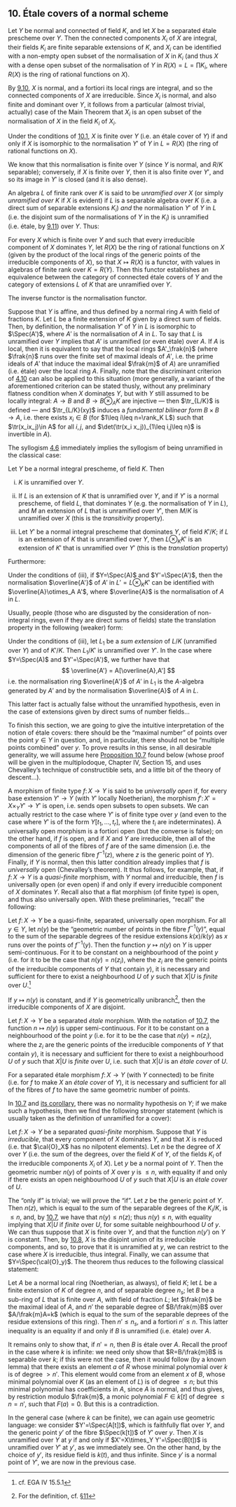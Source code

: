 ## 10. Étale covers of a normal scheme {#I.10}

::: {.itenv #I.10.1 title="Proposition 10.1"}
Let $Y$ be normal and connected of field $K$, and let $X$ be a separated étale prescheme over $Y$.
Then the connected components $X_i$ of $X$ are integral, their fields $K_i$ are finite separable extensions of $K$, and $X_i$ can be identified with a non-empty open subset of the normalisation of $X$ in $K_i$ (and thus $X$ with a dense open subset of the normalisation of $Y$ in $R(X)=L=\prod K_i$, where $R(X)$ is the ring of rational functions on $X$).
:::

::: {.proof}
By [9.10](#I.9.10), $X$ is normal, and a fortiori its local rings are integral, and so the connected components of $X$ are irreducible.
Since $X_i$ is normal, and also finite and dominant over $Y$, it follows from a particular (almost trivial, actually) case of the Main Theorem that $X_i$ is an open subset of the normalisation of $X$ in the field $K_i$ of $X_i$.
:::

::: {.itenv #I.10.2 title="Corollary 10.2"}
Under the conditions of [10.1](#I.10.1), $X$ is finite over $Y$ (i.e. an étale cover of $Y$) if and only if $X$ is isomorphic to the normalisation $Y'$ of $Y$ in $L=R(X)$ (the ring of rational functions on $X$).
:::

::: {.proof}
We know that this normalisation is finite over $Y$ (since $Y$ is normal, and $R/K$ separable);
conversely, if $X$ is finite over $Y$, then it is also finite over $Y'$, and so its image in $Y'$ is closed (and it is also dense).
:::

An algebra $L$ of finite rank over $K$ is said to be _unramified over $X$_ (or simply _unramified over $K$_ if $X$ is evident) if $L$ is a separable algebra over $K$ (i.e. a direct sum of separable extensions $K_i$) _and_ the normalisation $Y'$ of $Y$ in $L$ (i.e. the disjoint sum of the normalisations of $Y$ in the $K_i$) is unramified (i.e. étale, by [9.11](#I.9.11)) over $Y$.
Thus:

::: {.itenv #I.10.3 title="Corollary 10.3"}
For every $X$ which is finite over $Y$ and such that every irreducible component of $X$ dominates $Y$, let $R(X)$ be the ring of rational functions on $X$ (given by the product of the local rings of the generic points of the irreducible components of $X$), so that $X\mapsto R(X)$ is a functor, with values in algebras of finite rank over $K=R(Y)$.
Then this functor establishes an equivalence between the category of connected étale covers of $Y$ and the category of extensions $L$ of $K$ that are unramified over $Y$.
:::

::: {.proof}
The inverse functor is the normalisation functor.

Suppose that $Y$ is affine, and thus defined by a normal ring $A$ with field of fractions $K$.
Let $L$ be a finite extension of $K$ given by a direct sum of fields.
Then, by definition, the normalisation $Y'$ of $Y$ in $L$ is isomorphic to $\Spec(A')$, where $A'$ is the normalisation of $A$ in $L$.
To say that $L$ is unramified over $Y$ implies that $A'$ is unramified (or even étale) over $A$.
If $A$ is local, then it is equivalent to say that the local rings $A'_\frak{n}$ (where $\frak{n}$ runs over the finite set of maximal ideals of $A'$, i.e. the prime ideals of $A'$ that induce the maximal ideal $\frak{m}$ of $A$) are unramified (i.e. étale) over the local ring $A$.
Finally, note that the discriminant criterion of [4.10](#I.4.10) can also be applied to this situation
(more generally, a variant of the aforementioned criterion can be stated thusly, without any preliminary flatness condition when $X$ dominates $Y$, but with $Y$ still assumed to be locally integral: $A\to B$ and $B\to B\otimes_A K$ are injective --- then $\tr_{L/K}$ is defined --- and $\tr_{L/K}(xy)$ induces a _fundamental bilinear form_ $B\times B\to A$, i.e. there exists $x_i\in B$ (for $1\leq i\leq n=\rank_K L$) such that $\tr(x_ix_j)\in A$ for all $i,j$, and $\det(\tr(x_i x_j))_{1\leq i,j\leq n}$ is invertible in $A$).
:::

The syllogism [4.6](#I.4.6) immediately implies the syllogism of being unramified in the classical case:

::: {.itenv #I.10.4 title="Proposition 10.4"}
Let $Y$ be a normal integral prescheme, of field $K$.
Then

i. $K$ is unramified over $Y$.

ii. If $L$ is an extension of $K$ that is unramified over $Y$, and if $Y'$ is a normal prescheme, of field $L$, that dominates $Y$ (e.g. the normalisation of $Y$ in $L$), and $M$ an extension of $L$ that is unramified over $Y'$, then $M/K$ is unramified over $X$ (this is the _transitivity_ property).

iii. Let $Y'$ be a normal integral prescheme that dominates $Y$, of field $K'/K$;
  if $L$ is an extension of $K$ that is unramified over $Y$, then $L\otimes_K K'$ is an extension of $K'$ that is unramified over $Y'$ (this is the _translation_ property)
:::

Furthermore:

::: {.itenv #I.10.5 title="Corollary 10.5"}
Under the conditions of (iii), if $Y=\Spec(A)$ and $Y'=\Spec(A')$, then the normalisation $\overline{A'}$ of $A'$ in $L'=L\otimes_K K'$ can be identified with $\overline{A}\otimes_A A'$, where $\overline{A}$ is the normalisation of $A$ in $L$.
:::

Usually, people (those who are disgusted by the consideration of non-integral rings, even if they are direct sums of fields) state the translation property in the following (weaker) form:

::: {.itenv #I.10.6 title="Corollary 10.6"}
Under the conditions of (iii), let $L_1$ be a _sum extension_ of $L/K$ (unramified over $Y$) and of $K'/K$.
Then $L_1/K'$ is unramified over $Y'$.
In the case where $Y=\Spec(A)$ and $Y'=\Spec(A')$, we further have that
$$
  \overline{A'} = A[\overline{A},A']
$$
i.e. the normalisation ring $\overline{A'}$ of $A'$ in $L_1$ is the $A$-algebra generated by $A'$ and by the normalisation $\overline{A}$ of $A$ in $L$.
:::

This latter fact is actually false without the unramified hypothesis, even in the case of extensions given by direct sums of number fields...

To finish this section, we are going to give the intuitive interpretation of the notion of étale covers: there should be the "maximal number" of points over the point $y\in Y$ in question, and, in particular, there should not be "multiple points combined" over $y$.
To prove results in this sense, in all desirable generality, we will assume here [Proposition 10.7](#I.10.7) found below (whose proof will be given in the multiplodoque, Chapter IV, Section 15, and uses Chevalley's technique of constructible sets, and a little bit of the theory of descent...).

A morphism of finite type $f\colon X\to Y$ is said to be _universally open_ if, for every base extension $Y'\to Y$ (with $Y'$ locally Noetherian), the morphism $f'\colon X'=X\times_Y Y'\to Y'$ is open, i.e. sends open subsets to open subsets.
We can actually restrict to the case where $Y'$ is of finite type over $y$ (and even to the case where $Y'$ is of the form $Y[t_1,\ldots,t_r]$, where the $t_i$ are indeterminates).
A universally open morphism is a fortiori open (but the converse is false);
on the other hand, if $f$ is open, and if $X$ and $Y$ are irreducible, then all of the components of all of the fibres of $f$ are of the same dimension (i.e. the dimension of the generic fibre $f^{-1}(z)$, where $z$ is the generic point of $Y$).
Finally, if $Y$ is normal, then this latter condition already implies that $f$ is _universally_ open (Chevalley's theorem).
It thus follows, for example, that, if $f\colon X\to Y$ is a _quasi-finite_ morphism, with $Y$ normal and irreducible, then $f$ is universally open (or even open) if and only if every irreducible component of $X$ dominates $Y$.
Recall also that a flat morphism (of finite type) is open, and thus also universally open.
With these preliminaries, "recall" the following:

::: {.itenv #I.10.7 title="Proposition 10.7"}
Let $f\colon X\to Y$ be a quasi-finite, separated, universally open morphism.
For all $y\in Y$, let $n(y)$ be the "geometric number of points in the fibre $f^{-1}(y)$", equal to the sum of the separable degrees of the residue extensions $k(x)/k(y)$ as $x$ runs over the points of $f^{-1}(y)$.
Then the function $y\mapsto n(y)$ on $Y$ is upper semi-continuous.
For it to be constant on a neighbourhood of the point $y$ (i.e. for it to be the case that $n(y)=n(z_i)$, where the $z_i$ are the generic points of the irreducible components of $Y$ that contain $y$), it is necessary and sufficient for there to exist a neighbourhood $U$ of $y$ such that $X|U$ is _finite_ over $U$.^[cf. EGA IV 15.5.1]
:::

::: {.itenv #I.10.8 title="Corollary 10.8"}
If $y\mapsto n(y)$ is constant, and if $Y$ is geometrically unibranch^[For the definition, cf. [§11](#I.11)], then the irreducible components of $X$ are disjoint.
:::

::: {.itenv #I.10.9 title="Proposition 10.9"}
Let $f\colon X\to Y$ be a separated _étale_ morphism.
With the notation of [10.7](#I.10.7), the function $n\mapsto n(y)$ is upper semi-continuous.
For it to be constant on a neighbourhood of the point $y$ (i.e. for it to be the case that $n(y)=n(z_i)$, where the $z_i$ are the generic points of the irreducible components of $Y$ that contain $y$), it is necessary and sufficient for there to exist a neighbourhood $U$ of $y$ such that $X|U$ is _finite_ over $U$, i.e. such that $X|U$ is an _étale cover_ of $U$.
:::

::: {.itenv #I.10.10 title="Corollary 10.10"}
For a separated étale morphism $f\colon X\to Y$ (with $Y$ connected) to be finite (i.e. for $f$ to make $X$ an _étale cover_ of $Y$), it is necessary and sufficient for all of the fibres of $f$ to have the same geometric number of points.
:::

In [10.7](#I.10.7) and [its corollary](#I.10.8), there was no normality hypothesis on $Y$;
if we make such a hypothesis, then we find the following stronger statement (which is usually taken as the definition of unramified for a cover):

::: {.itenv #I.10.11 title="Theorem 10.11"}
Let $f\colon X\to Y$ be a separated _quasi-finite_ morphism.
Suppose that $Y$ is _irreducible_, that every component of $X$ dominates $Y$, and that $X$ is reduced (i.e. that $\cal{O}_X$ has no nilpotent elements).
Let $n$ be the degree of $X$ over $Y$ (i.e. the sum of the degrees, over the field $K$ of $Y$, of the fields $K_i$ of the irreducible components $X_i$ of $X$).
Let $y$ be a normal point of $Y$.
Then the geometric number $n(y)$ of points of $X$ over $y$ is $\leq n$, with equality if and only if there exists an open neighbourhood $U$ of $y$ such that $X|U$ is an _étale cover_ of $U$.
:::

::: {.proof}
The "only if" is trivial;
we will prove the "if".
Let $z$ be the generic point of $Y$.
Then $n(z)$, which is equal to the sum of the separable degrees of the $K_i/K$, is $\leq n$, and, by [10.7](#I.10.7), we have that $n(y)\leq n(z)$;
thus $n(y)\leq n$, with equality implying that $X|U$ if _finite_ over $U$, for some suitable neighbourhood $U$ of $y$.
We can thus suppose that $X$ is finite over $Y$, and that the function $n(y')$ on $Y$ is constant.
Then, by [10.8](#I.10.8), $X$ is the disjoint union of its irreducible components, and so, to prove that it is unramified at $y$, we can restrict to the case where $X$ is irreducible, thus integral.
Finally, we can assume that $Y=\Spec(\cal{O}_y)$.
The theorem thus reduces to the following classical statement:
:::

::: {.itenv #I.10.12 title="Corollary 10.12"}
Let $A$ be a normal local ring (Noetherian, as always), of field $K$;
let $L$ be a finite extension of $K$ of degree $n$, and of separable degree $n_s$;
let $B$ be a sub-ring of $L$ that is finite over $A$, with field of fraction $L$;
let $\frak{m}$ be the maximal ideal of $A$, and $n'$ the separable degree of $B/\frak{m}B$ over $A/\frak{m}A=k$ (which is equal to the sum of the separable deprees of the residue extensions of this ring).
Then $n'\leq n_s$, and a fortiori $n'\leq n$.
This latter inequality is an equality if and only if $B$ is unramified (i.e. étale) over $A$.
:::

::: {.proof}
It remains only to show that, if $n'=n$, then $B$ is étale over $A$.
Recall the proof in the case where $k$ is infinite:
we need only show that $R=B/\frak{m}B$ is separable over $k$;
if this were not the case, then it would follow (by a known lemma) that there exists an element $a$ of $R$ whose minimal polynomial over $k$ is of degree $>n'$.
This element would come from an element $x$ of $B$, whose minimal polynomial over $K$ (as an element of $L$) is of degree $\leq n$;
but this minimal polynomial has coefficients in $A$, since $A$ is normal, and thus gives, by restriction modulo $\frak{m}$, a monic polynomial $F\in k[t]$ of degree $\leq n=n'$, such that $F(a)=0$.
But this is a contradiction.

In the general case (where $k$ can be finite), we can again use geometric language:
we consider $Y'=\Spec(A[t])$, which is faithfully flat over $Y$, and the generic point $y'$ of the fibre $\Spec(k[t])$ of $Y'$ over $y$.
Then $X$ is unramified over $Y$ at $y$ if and only if $X'=X\times_Y Y'=\Spec(B[t])$ is unramified over $Y'$ at $y'$, as we immediately see.
On the other hand, by the choice of $y'$, its residue field is $k(t)$, and thus infinite.
Since $y'$ is a normal point of $Y'$, we are now in the previous case.
:::
